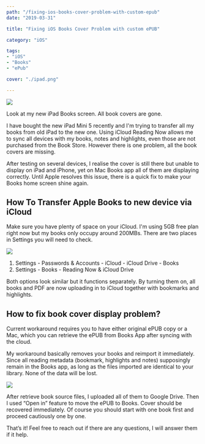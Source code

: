 ```yaml
---
path: "/fixing-ios-books-cover-problem-with-custom-epub"
date: "2019-03-31"

title: "Fixing iOS Books Cover Problem with custom ePUB"

category: "iOS"

tags: 
- "iOS"
- "Books"
- "ePub"

cover: "./ipad.png"

---
```


![](./ipad.png)

Look at my new iPad Books screen. All book covers are gone. 

I have bought the new iPad Mini 5 recently and I'm trying to transfer all my books from old iPad to the new one. Using iCloud Reading Now allows me to sync all devices with my books, notes and highlights, even those are not purchased from the Book Store. However there is one problem, all the book covers are missing.

After testing on several devices, I realise the cover is still there but unable to display on iPad and iPhone, yet on Mac Books app all of them are displaying correctly. Until Apple resolves this issue, there is a quick fix to make your Books home screen shine again.

## How To Transfer Apple Books to new device via iCloud

Make sure you have plenty of space on your iCloud. I'm using 5GB free plan right now but my books only occupy around 200MBs. There are two places in Settings you will need to check. 

![](./ipad-settings.jpg)


1. Settings - Passwords & Accounts - iCloud - iCloud Drive - Books
2. Settings - Books - Reading Now & iCloud Drive

Both options look similar but it functions separately. By turning them on, all books and PDF are now uploading in to iCloud together with bookmarks and highlights. 

## How to fix book cover display problem?

Current workaround requires you to have either original ePUB copy or a Mac, which you can retrieve the ePUB from Books App after syncing with the cloud. 

My workaround basically removes your books and reimport it immediately. Since all reading metadata (bookmark, highlights and notes) supposingly remain in the Books app, as long as the files imported are identical to your library. None of the data will be lost. 

![](./ipad-2.png)

After retrieve book source files, I uploaded all of them to Google Drive. Then I used “Open in” feature to move the ePUB to Books. Cover should be recovered immediately. Of course you should start with one book first and proceed cautiously one by one.

That’s it! Feel free to reach out if there are any questions, I will answer them if it help.